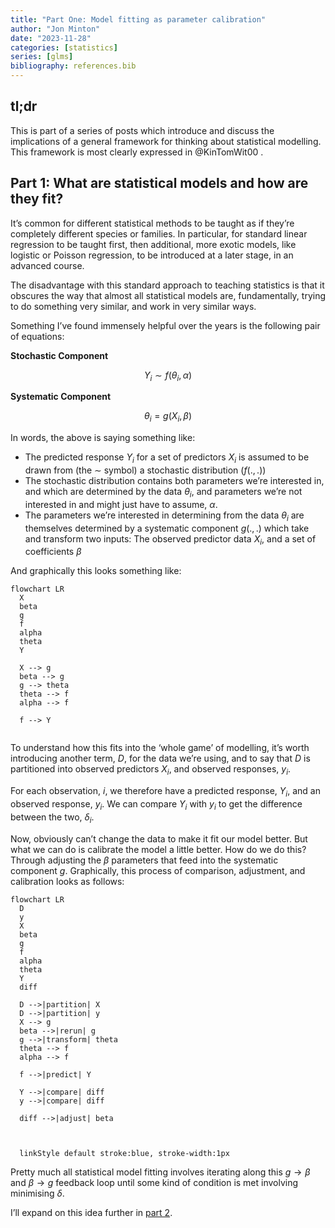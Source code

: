 ```yaml
---
title: "Part One: Model fitting as parameter calibration"
author: "Jon Minton"
date: "2023-11-28"
categories: [statistics]
series: [glms]
bibliography: references.bib
---
```


## tl;dr

This is part of a series of posts which introduce and discuss the implications of a general framework for thinking about statistical modelling. This framework is most clearly expressed in @KinTomWit00 .

## Part 1: What are statistical models and how are they fit?

It's common for different statistical methods to be taught as if they're completely different species or families. In particular, for standard linear regression to be taught first, then additional, more exotic models, like logistic or Poisson regression, to be introduced at a later stage, in an advanced course.

The disadvantage with this standard approach to teaching statistics is that it obscures the way that almost all statistical models are, fundamentally, trying to do something very similar, and work in very similar ways.

Something I've found immensely helpful over the years is the following pair of equations:

**Stochastic Component**

$$
Y_i \sim f(\theta_i, \alpha)
$$

**Systematic Component**

$$
\theta_i = g(X_i, \beta)
$$

In words, the above is saying something like:

-   The predicted response $Y_i$ for a set of predictors $X_i$ is assumed to be drawn from (the $\sim$ symbol) a stochastic distribution ($f(.,.)$)
-   The stochastic distribution contains both parameters we're interested in, and which are determined by the data $\theta_i$, and parameters we're not interested in and might just have to assume, $\alpha$.
-   The parameters we're interested in determining from the data $\theta_i$ are themselves determined by a systematic component $g(.,.)$ which take and transform two inputs: The observed predictor data $X_i$, and a set of coefficients $\beta$

And graphically this looks something like:

```mermaid
flowchart LR
  X
  beta
  g
  f
  alpha
  theta
  Y
  
  X --> g
  beta --> g
  g --> theta
  theta --> f
  alpha --> f
  
  f --> Y


```

To understand how this fits into the 'whole game' of modelling, it's worth introducing another term, $D$, for the data we're using, and to say that $D$ is partitioned into observed predictors $X_i$, and observed responses, $y_i$.

For each observation, $i$, we therefore have a predicted response, $Y_i$, and an observed response, $y_i$. We can compare $Y_i$ with $y_i$ to get the difference between the two, $\delta_i$.

Now, obviously can't change the data to make it fit our model better. But what we can do is calibrate the model a little better. How do we do this? Through adjusting the $\beta$ parameters that feed into the systematic component $g$. Graphically, this process of comparison, adjustment, and calibration looks as follows:

```mermaid
flowchart LR
  D
  y
  X
  beta
  g
  f
  alpha
  theta
  Y
  diff
  
  D -->|partition| X
  D -->|partition| y
  X --> g
  beta -->|rerun| g
  g -->|transform| theta
  theta --> f
  alpha --> f
  
  f -->|predict| Y
  
  Y -->|compare| diff
  y -->|compare| diff
  
  diff -->|adjust| beta
  
  
  
  linkStyle default stroke:blue, stroke-width:1px

```

Pretty much all statistical model fitting involves iterating along this $g \to \beta$ and $\beta \to g$ feedback loop until some kind of condition is met involving minimising $\delta$.

I'll expand on this idea further in [part 2](../lms-are-glms-part-02).
